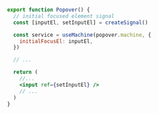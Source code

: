 ```jsx {3,7,15}
export function Popover() {
  // initial focused element signal
  const [inputEl, setInputEl] = createSignal()

  const service = useMachine(popover.machine, {
    initialFocusEl: inputEl,
  })

  // ...

  return (
    //...
    <input ref={setInputEl} />
    // ...
  )
}
```
